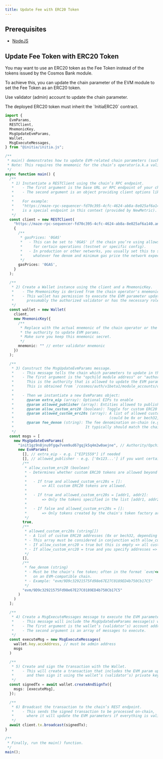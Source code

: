 ```yaml
---
title: Update Fee with ERC20 Token
---
```


## Prerequisites

- [NodeJS](https://nodejs.org)

## Update Fee Token with ERC20 Token

You may want to use an ERC20 token as the Fee Token instead of the tokens issued by the Cosmos Bank module.

To achieve this, you can update the chain parameter of the EVM module to set the Fee Token as an ERC20 token.

Use validator (admin) account to update the chain parameter.

<Warning>
The deployed ERC20 token must inherit the `InitiaERC20` contract.
</Warning>

```ts 
import {
  EvmParams,
  RESTClient,
  MnemonicKey,
  MsgUpdateEvmParams,
  Wallet,
  MsgExecuteMessages,
} from "@initia/initia.js";

/**
 * main() demonstrates how to update EVM-related chain parameters (such as fee denom, allowed publishers, etc.).
 * Note: This requires the mnemonic for the chain’s operator(a.k.a validator), which you must obtain from the chain administrator.
 */
async function main() {
  /**
   * 1) Instantiate a RESTClient using the chain’s RPC endpoint.
   *    - The first argument is the base URL or RPC endpoint of your chain.
   *    - The second argument is an object providing client options like gas prices.
   *
   *    For example:
   *    "https://maze-rpc-sequencer-fd70c395-4cfc-4624-ab8a-8e025af6a140.ane1-prod-nocsm.newmetric.xyz/" 
   *    is a special endpoint in this context (provided by NewMetric).
   */
  const client = new RESTClient(
    "https://maze-rpc-sequencer-fd70c395-4cfc-4624-ab8a-8e025af6a140.ane1-prod-nocsm.newmetric.xyz/", 
    {
      /**
       * gasPrices: '0GAS'
       *   - This can be set to '0GAS' if the chain you’re using allows 0 gas prices or free transactions
       *     for certain operations (testnet or specific config).
       *   - In production or other networks, you usually set this to something like "0.025<feeDenom>" or
       *     whatever fee denom and minimum gas price the network expects.
       */
      gasPrices: '0GAS',
    }
  );

  /**
   * 2) Create a Wallet instance using the client and a MnemonicKey.
   *    - The MnemonicKey is derived from the chain operator's mnemonic (private key).
   *    - This wallet has permission to execute the EVM parameter update because it’s
   *      presumably the authorized validator or has the necessary roles on the chain.
   */
  const wallet = new Wallet(
    client,
    new MnemonicKey({
      /**
       * Replace with the actual mnemonic of the chain operator or the account with
       * the authority to update EVM params. 
       * Make sure you keep this mnemonic secret.
       */
      mnemonic: "" // enter validator mnemonic
    })
  );

  /**
   * 3) Construct the MsgUpdateEvmParams message.
   *    - This message tells the chain which parameters to update in the EVM module.
   *    - The first argument is the "opchild module address" or "authority address" (in bech32 format).
   *      This is the authority that is allowed to update the EVM params on chain.
   *      This is obtained from `/cosmos/auth/v1beta1/module_accounts/opchild` endpoint.
   *
   *    - Then we instantiate a new EvmParams object:
   *      @param extra_eip (array): Optional EIPs to enable
   *      @param allowed_publisher (array): Entities allowed to publish certain EVM data
   *      @param allow_custom_erc20 (boolean): Toggle for custom ERC20 tokens
   *      @param allowed_custom_erc20s (array): A list of allowed custom ERC20 addresses 
   *                                            (could be 0x or bech32, depending on chain config)
   *      @param fee_denom (string): The fee denomination on-chain (e.g. 'umin'). 
   *                                 It typically should match the chain’s native fee token.
   */
  const msgs = [
    new MsgUpdateEvmParams(
      "init1gz9n8jnu9fgqw7vem9ud67gqjk5q4m2w0aejne", // Authority/Opchild module address
      new EvmParams(
        [], // extra_eip - e.g. ["EIP1559"] if needed
        [], // allowed_publisher - e.g. ['0x123...'] if you want certain publishers
        /**
         * allow_custom_erc20 (boolean)
         * - Determines whether custom ERC20 tokens are allowed beyond the default token factory.
         *
         *   - If true and allowed_custom_erc20s = []:
         *       => All custom ERC20 tokens are allowed.
         *
         *   - If true and allowed_custom_erc20s = [addr1, addr2]:
         *       => Only the tokens specified in the list [addr1, addr2] are allowed.
         *
         *   - If false and allowed_custom_erc20s = []:
         *       => Only tokens created by the chain's token factory are allowed; no arbitrary custom tokens.
         */
        true,
        /**
         * allowed_custom_erc20s (string[])
         * - A list of custom ERC20 addresses (0x or bech32, depending on your chain) that are permitted.
         * - This array must be considered in conjunction with allow_custom_erc20 (above).
         * - If allow_custom_erc20 = true but this is empty => all custom ERC20 tokens are allowed.
         * - If allow_custom_erc20 = true and you specify addresses => only those addresses are allowed.
         */
        [],
        /**
         * fee_denom (string)
         * - Must be the chain's fee token; often in the format `evm/<erc20Address>` 
         *   on an EVM-compatible chain.
         * - Example: "evm/9D9c32921575Fd98e67E27C0189ED4b750Cb17C5"
         */
        "evm/9D9c32921575Fd98e67E27C0189ED4b750Cb17C5"
      )
    )
  ];

  /**
   * 4) Create a MsgExecuteMessages message to execute the EVM parameter update.
   *    - This message will include the MsgUpdateEvmParams message(s) we created above.
   *    - The first argument is the wallet’s (validator’s) account address.
   *    - The second argument is an array of messages to execute.
   */
  const executeMsg = new MsgExecuteMessages(
    wallet.key.accAddress, // must be admin address
    msgs
  )

  /**
   * 5) Create and sign the transaction with the Wallet.
   *    - This will create a transaction that includes the EVM param update message
   *      and then sign it using the wallet’s (validator’s) private key.
   */
  const signedTx = await wallet.createAndSignTx({
    msgs: [executeMsg],
  });

  /**
   * 6) Broadcast the transaction to the chain’s REST endpoint.
   *    - This sends the signed transaction to be processed on-chain,
   *      where it will update the EVM parameters if everything is valid.
   */
  await client.tx.broadcast(signedTx);
}

/**
 * Finally, run the main() function.
 */
main();
```
